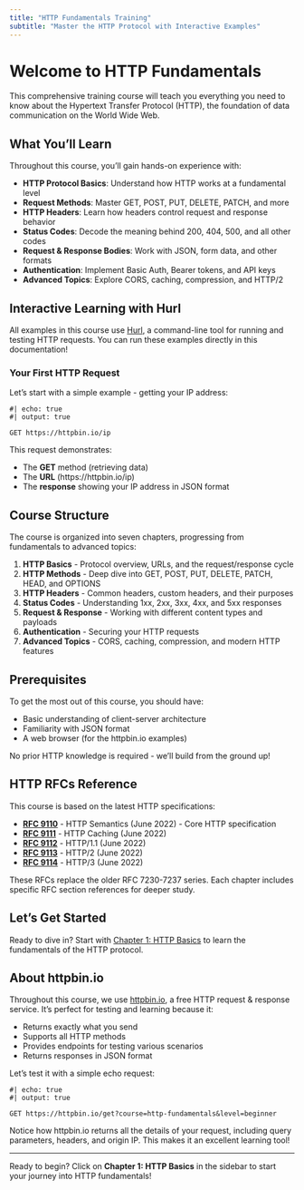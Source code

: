 ```yaml
---
title: "HTTP Fundamentals Training"
subtitle: "Master the HTTP Protocol with Interactive Examples"
---
```


# Welcome to HTTP Fundamentals

This comprehensive training course will teach you everything you need to know about the Hypertext Transfer Protocol (HTTP), the foundation of data communication on the World Wide Web.

## What You'll Learn

Throughout this course, you'll gain hands-on experience with:

- **HTTP Protocol Basics**: Understand how HTTP works at a fundamental level
- **Request Methods**: Master GET, POST, PUT, DELETE, PATCH, and more
- **HTTP Headers**: Learn how headers control request and response behavior
- **Status Codes**: Decode the meaning behind 200, 404, 500, and all other codes
- **Request & Response Bodies**: Work with JSON, form data, and other formats
- **Authentication**: Implement Basic Auth, Bearer tokens, and API keys
- **Advanced Topics**: Explore CORS, caching, compression, and HTTP/2

## Interactive Learning with Hurl

All examples in this course use [Hurl](https://hurl.dev/), a command-line tool for running and testing HTTP requests. You can run these examples directly in this documentation!

### Your First HTTP Request

Let's start with a simple example - getting your IP address:

```hurl
#| echo: true
#| output: true

GET https://httpbin.io/ip
```

This request demonstrates:

- The **GET** method (retrieving data)
- The **URL** (https://httpbin.io/ip)
- The **response** showing your IP address in JSON format

## Course Structure

The course is organized into seven chapters, progressing from fundamentals to advanced topics:

1. **HTTP Basics** - Protocol overview, URLs, and the request/response cycle
2. **HTTP Methods** - Deep dive into GET, POST, PUT, DELETE, PATCH, HEAD, and OPTIONS
3. **HTTP Headers** - Common headers, custom headers, and their purposes
4. **Status Codes** - Understanding 1xx, 2xx, 3xx, 4xx, and 5xx responses
5. **Request & Response** - Working with different content types and payloads
6. **Authentication** - Securing your HTTP requests
7. **Advanced Topics** - CORS, caching, compression, and modern HTTP features

## Prerequisites

To get the most out of this course, you should have:

- Basic understanding of client-server architecture
- Familiarity with JSON format
- A web browser (for the httpbin.io examples)

No prior HTTP knowledge is required - we'll build from the ground up!

## HTTP RFCs Reference

This course is based on the latest HTTP specifications:

- **[RFC 9110](https://www.rfc-editor.org/rfc/rfc9110.html)** - HTTP Semantics (June 2022) - Core HTTP specification
- **[RFC 9111](https://www.rfc-editor.org/rfc/rfc9111.html)** - HTTP Caching (June 2022)
- **[RFC 9112](https://www.rfc-editor.org/rfc/rfc9112.html)** - HTTP/1.1 (June 2022)
- **[RFC 9113](https://www.rfc-editor.org/rfc/rfc9113.html)** - HTTP/2 (June 2022)
- **[RFC 9114](https://www.rfc-editor.org/rfc/rfc9114.html)** - HTTP/3 (June 2022)

These RFCs replace the older RFC 7230-7237 series. Each chapter includes specific RFC section references for deeper study.

## Let's Get Started

Ready to dive in? Start with [Chapter 1: HTTP Basics](chapters/01-http-basics.qmd) to learn the fundamentals of the HTTP protocol.

## About httpbin.io

Throughout this course, we use [httpbin.io](https://httpbin.io), a free HTTP request & response service. It's perfect for testing and learning because it:

- Returns exactly what you send
- Supports all HTTP methods
- Provides endpoints for testing various scenarios
- Returns responses in JSON format

Let's test it with a simple echo request:

```hurl
#| echo: true
#| output: true

GET https://httpbin.io/get?course=http-fundamentals&level=beginner
```

Notice how httpbin.io returns all the details of your request, including query parameters, headers, and origin IP. This makes it an excellent learning tool!

---

Ready to begin? Click on **Chapter 1: HTTP Basics** in the sidebar to start your journey into HTTP fundamentals!
